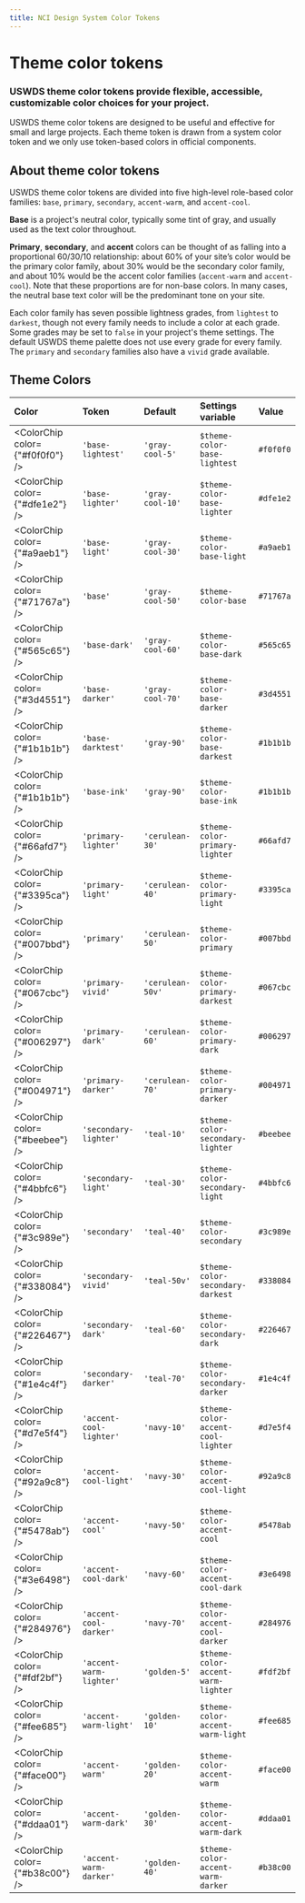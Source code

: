 ```yaml
---
title: NCI Design System Color Tokens
---
```



# Theme color tokens

### USWDS theme color tokens provide flexible, accessible, customizable color choices for your project.

USWDS theme color tokens are designed to be useful and effective for small and large projects. Each theme token is drawn from a system color token and we only use token-based colors in official components.

## About theme color tokens

USWDS theme color tokens are divided into five high-level role-based color families: `base`, `primary`, `secondary`, `accent-warm`, and `accent-cool`.

**Base** is a project's neutral color, typically some tint of gray, and usually used as the text color throughout.

**Primary**, **secondary**, and **accent** colors can be thought of as falling into a proportional 60/30/10 relationship: 
about 60% of your site’s color would be the primary color family, about 30% would be the secondary color family, and 
about 10% would be the accent color families (`accent-warm` and `accent-cool`). Note that these proportions are for 
non-base colors. In many cases, the neutral base text color will be the predominant tone on your site.

Each color family has seven possible lightness grades, from `lightest` to `darkest`, though not every family needs 
to include a color at each grade. Some grades may be set to `false` in your project's theme settings. The default 
USWDS theme palette does not use every grade for every family. The `primary` and `secondary` families also have a 
`vivid` grade available.

## Theme Colors 

 

| Color | Token | Default | Settings variable | Value |
| :--   | :-- | :-- | :-- | :-- |
|  <ColorChip color={"#f0f0f0"} />  | `'base-lightest'` | `'gray-cool-5'` 	| `$theme-color-base-lightest`	 	| `#f0f0f0` |
|  <ColorChip color={"#dfe1e2"} />  | `'base-lighter'` 	| `'gray-cool-10'` 	| `$theme-color-base-lighter` 		| `#dfe1e2` |
|  <ColorChip color={"#a9aeb1"} />  | `'base-light'` 		| `'gray-cool-30'` 	| `$theme-color-base-light` 			| `#a9aeb1` |
|  <ColorChip color={"#71767a"} />  | `'base'` 					| `'gray-cool-50'` 	| `$theme-color-base` 						| `#71767a` |
|  <ColorChip color={"#565c65"} />  | `'base-dark'` 		| `'gray-cool-60'` 	| `$theme-color-base-dark` 				| `#565c65` |
|  <ColorChip color={"#3d4551"} />  | `'base-darker'` 	| `'gray-cool-70'` 	| `$theme-color-base-darker` 			| `#3d4551` |
|  <ColorChip color={"#1b1b1b"} />  | `'base-darktest'` | `'gray-90'` 			| `$theme-color-base-darkest`	 		| `#1b1b1b` |
|  <ColorChip color={"#1b1b1b"} />  | `'base-ink'` 			| `'gray-90'` 			| `$theme-color-base-ink`	 				| `#1b1b1b` |
|  <ColorChip color={"#66afd7"} />  | `'primary-lighter'` | `'cerulean-30'` 	| `$theme-color-primary-lighter` 		| `#66afd7` |
|  <ColorChip color={"#3395ca"} />  | `'primary-light'` 	| `'cerulean-40'` 	| `$theme-color-primary-light` 			| `#3395ca` |
|  <ColorChip color={"#007bbd"} />  | `'primary'` 				| `'cerulean-50'` 	| `$theme-color-primary` 						| `#007bbd` |
|  <ColorChip color={"#067cbc"} />  | `'primary-vivid'` 	| `'cerulean-50v'` 	| `$theme-color-primary-darkest`	 	| `#067cbc` |
|  <ColorChip color={"#006297"} />  | `'primary-dark'` 		| `'cerulean-60'` 	| `$theme-color-primary-dark` 			| `#006297` |
|  <ColorChip color={"#004971"} />  | `'primary-darker'` 	| `'cerulean-70'` 	| `$theme-color-primary-darker` 		| `#004971` |
|  <ColorChip color={"#beebee"} />  | `'secondary-lighter'` | `'teal-10'` 	| `$theme-color-secondary-lighter` 		| `#beebee` |
|  <ColorChip color={"#4bbfc6"} />  | `'secondary-light'` 	| `'teal-30'` 	| `$theme-color-secondary-light` 			| `#4bbfc6` |
|  <ColorChip color={"#3c989e"} />  | `'secondary'` 				| `'teal-40'` 	| `$theme-color-secondary` 						| `#3c989e` |
|  <ColorChip color={"#338084"} />  | `'secondary-vivid'` 	| `'teal-50v'` 	| `$theme-color-secondary-darkest`	 	| `#338084` |
|  <ColorChip color={"#226467"} />  | `'secondary-dark'` 		| `'teal-60'` 	| `$theme-color-secondary-dark` 			| `#226467` |
|  <ColorChip color={"#1e4c4f"} />  | `'secondary-darker'` 	| `'teal-70'` 	| `$theme-color-secondary-darker` 		| `#1e4c4f` |
|  <ColorChip color={"#d7e5f4"} />  | `'accent-cool-lighter'` | `'navy-10'` 	| `$theme-color-accent-cool-lighter` 		| `#d7e5f4` |
|  <ColorChip color={"#92a9c8"} />  | `'accent-cool-light'` 	| `'navy-30'` 	| `$theme-color-accent-cool-light` 			| `#92a9c8` |
|  <ColorChip color={"#5478ab"} />  | `'accent-cool'` 				| `'navy-50'` 	| `$theme-color-accent-cool` 						| `#5478ab` |
|  <ColorChip color={"#3e6498"} />  | `'accent-cool-dark'` 		| `'navy-60'` 	| `$theme-color-accent-cool-dark` 			| `#3e6498` |
|  <ColorChip color={"#284976"} />  | `'accent-cool-darker'` 	| `'navy-70'` 	| `$theme-color-accent-cool-darker` 		| `#284976` |
|  <ColorChip color={"#fdf2bf"} />  | `'accent-warm-lighter'` | `'golden-5'` 		| `$theme-color-accent-warm-lighter` 		| `#fdf2bf` |
|  <ColorChip color={"#fee685"} />  | `'accent-warm-light'` 	| `'golden-10'` 	| `$theme-color-accent-warm-light` 			| `#fee685` |
|  <ColorChip color={"#face00"} />  | `'accent-warm'` 				| `'golden-20'` 	| `$theme-color-accent-warm` 						| `#face00` |
|  <ColorChip color={"#ddaa01"} />  | `'accent-warm-dark'` 		| `'golden-30'` 	| `$theme-color-accent-warm-dark` 			| `#ddaa01` |
|  <ColorChip color={"#b38c00"} />  | `'accent-warm-darker'` 	| `'golden-40'` 	| `$theme-color-accent-warm-darker` 		| `#b38c00` |
<br/>
<br/>